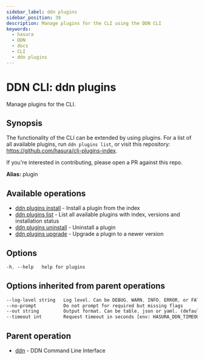 ```yaml
---
sidebar_label: ddn plugins
sidebar_position: 39
description: Manage plugins for the CLI using the DDN CLI
keywords:
  - hasura
  - DDN
  - docs
  - CLI
  - ddn plugins
---
```


# DDN CLI: ddn plugins

Manage plugins for the CLI.

## Synopsis

The functionality of the CLI can be extended by using plugins. For a list of all available plugins, run ``ddn plugins list``, or visit this repository: https://github.com/hasura/cli-plugins-index.

If you're interested in contributing, please open a PR against this repo.

**Alias:** plugin

## Available operations

- [ddn plugins install](/cli/commands/ddn_plugins_install) - Install a plugin from the index
- [ddn plugins list](/cli/commands/ddn_plugins_list) - List all available plugins with index, versions and installation status
- [ddn plugins uninstall](/cli/commands/ddn_plugins_uninstall) - Uninstall a plugin
- [ddn plugins upgrade](/cli/commands/ddn_plugins_upgrade) - Upgrade a plugin to a newer version

## Options

```sass
-h, --help   help for plugins
```

## Options inherited from parent operations

```sass
--log-level string   Log level. Can be DEBUG, WARN, INFO, ERROR, or FATAL. (default "INFO")
--no-prompt          Do not prompt for required but missing flags
--out string         Output format. Can be table, json or yaml. (default "table")
--timeout int        Request timeout in seconds [env: HASURA_DDN_TIMEOUT] (default 100)
```

## Parent operation

- [ddn](/cli/commands/ddn) - DDN Command Line Interface

